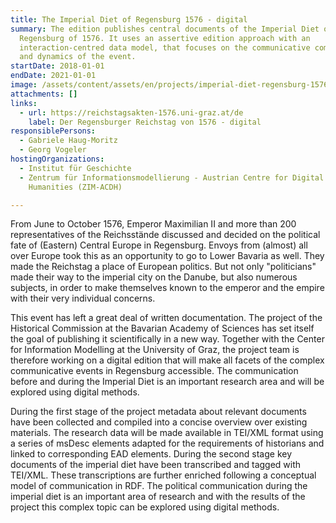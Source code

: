 ```yaml
---
title: The Imperial Diet of Regensburg 1576 - digital
summary: The edition publishes central documents of the Imperial Diet of
  Regensburg of 1576. It uses an assertive edition approach with an
  interaction-centred data model, that focuses on the communicative complexity
  and dynamics of the event.
startDate: 2018-01-01
endDate: 2021-01-01
image: /assets/content/assets/en/projects/imperial-diet-regensburg-1576-digital/p1080405.jpg
attachments: []
links:
  - url: https://reichstagsakten-1576.uni-graz.at/de
    label: Der Regensburger Reichstag von 1576 - digital
responsiblePersons:
  - Gabriele Haug-Moritz
  - Georg Vogeler
hostingOrganizations:
  - Institut für Geschichte
  - Zentrum für Informationsmodellierung - Austrian Centre for Digital
    Humanities (ZIM-ACDH)

---
```

From June to October 1576, Emperor Maximilian II and more than 200 representatives of the Reichsstände discussed and decided on the political fate of (Eastern) Central Europe in Regensburg. Envoys from (almost) all over Europe took this as an opportunity to go to Lower Bavaria as well. They made the Reichstag a place of European politics. But not only "politicians" made their way to the imperial city on the Danube, but also numerous subjects, in order to make themselves known to the emperor and the empire with their very individual concerns.

This event has left a great deal of written documentation. The project of the Historical Commission at the Bavarian Academy of Sciences has set itself the goal of publishing it scientifically in a new way. Together with the Center for Information Modelling at the University of Graz, the project team is therefore working on a digital edition that will make all facets of the complex communicative events in Regensburg accessible. The communication before and during the Imperial Diet is an important research area and will be explored using digital methods.

During the first stage of the project metadata about relevant documents have been collected and compiled into a concise overview over existing materials. The research data will be made available in TEI/XML format using a series of msDesc elements adapted for the requirements of historians and linked to corresponding EAD elements. During the second stage key documents of the imperial diet have been transcribed and tagged with TEI/XML. These transcriptions are further enriched following a conceptual model of communication in RDF. The political communication during the imperial diet is an important area of research and with the results of the project this complex topic can be explored using digital methods.
